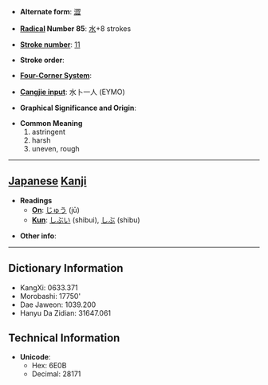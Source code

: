 * '''Alternate form''': [[澀]]

* '''[[Wiktionary:Chinese radical index| Radical]] Number 85''': [[Wiktionary:Chinese radical index 水|水]]+8 strokes

* '''[[Wiktionary:Chinese total strokes index|Stroke number]]''': [[Wiktionary:Chinese total strokes index 11|11]]

* '''Stroke order''': 

* '''[[Wiktionary:Chinese four corner index|Four-Corner System]]''': 

* '''[[Wiktionary:Chinese Cangjie index|Cangjie input]]''': 水卜一人 (EYMO)

* '''Graphical Significance and Origin''': 

* '''Common Meaning'''
*#astringent
*# harsh
*# uneven, rough


----

== [[Japanese]] [[Kanji]] ==

* '''Readings'''
** '''[[On]]''': [[じゅう]] (jū)
** '''[[Kun]]''': [[しぶい]] (shibui), [[しぶ]] (shibu)

* '''Other info''':  

----

== Dictionary Information ==

* KangXi: 0633.371
* Morobashi: 17750'
* Dae Jaweon: 1039.200
* Hanyu Da Zidian: 31647.061

== Technical Information ==

* '''Unicode''':
** Hex: 6E0B
** Decimal: 28171